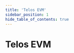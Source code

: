 ---
title: 'Telos EVM'
sidebar_position: 1
hide_table_of_contents: true
---


# Telos EVM

<div class="cards-display">
    <Card
        title='Minted Vodka'
        linkUrl='./minted-vodka'
        imageUrl={require('/static/img/mintedvodka.jpeg').default}
        descriptionText=''
        animateContent={false}
    />
    <Card
        title='Altura'
        linkUrl='./altura'
        imageUrl={require('/static/img/altura.png').default}
        descriptionText=''
        animateContent={false}
    />
</div>  